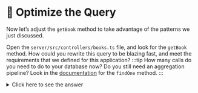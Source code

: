 
# 👐 Optimize the Query


Now let’s adjust the `getBook` method to take advantage of the patterns we just discussed.

<Tabs groupId="server">
<TabItem value="node" label="🚀 NodeJS/Express">

Open the `server/src/controllers/books.ts` file, and look for the `getBook` method. How could you rewrite this query to be blazing fast, and meet the requirements that we defined for this application?
:::tip
How many calls do you need to do to your database now? Do you still need an aggregation pipeline? Look in the [documentation](https://www.mongodb.com/docs/manual/reference/method/db.collection.findOne/) for the `findOne` method.
:::
<details>
  <summary>Click here to see the answer</summary>

<div>
```ts
    public async getBook(bookId: string): Promise<Book> {
        /**
          * Optimized Code
          */
        const book = await collections?.books?.findOne({ _id: bookId });

        return book;
    }
```

</div>
</details>

</TabItem>

<TabItem value="java" label="☕️ Java Spring Boot">
1. Open the `BookService` class

2. locate the `getBook` method.

How could you simplify this code to make it blazing fast, using the patterns we just discussed?

<details>
  <summary>Click here to see the answer</summary>

<div>
```java title='src/main/java/com/mongodb/devrel/library/domain/service/BookService.java'
  public Optional<Book> getBook(String id) {
    return bookRepository.findById(id);
  }
```
</div>
</details>

</TabItem>



</Tabs>


